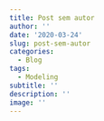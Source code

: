 ```yaml
---
title: Post sem autor
author: ''
date: '2020-03-24'
slug: post-sem-autor
categories:
  - Blog
tags:
  - Modeling
subtitle: ''
description: ''
image: ''
---
```

